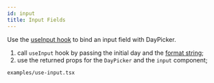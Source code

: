 ```yaml
---
id: input
title: Input Fields
---
```


Use the [useInput hook](/api/functions/useinput) to bind an input field with
DayPicker.

1. call `useInput` hook by passing the initial day and the [format
   string](https://date-fns.org/docs/format);
2. use the returned props for the `DayPicker` and the `input` component;

```include
examples/use-input.tsx
```
